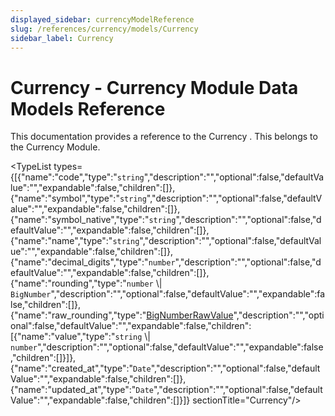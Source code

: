 ```yaml
---
displayed_sidebar: currencyModelReference
slug: /references/currency/models/Currency
sidebar_label: Currency
---
```



# Currency - Currency Module Data Models Reference

This documentation provides a reference to the Currency . This belongs to the Currency Module.

<TypeList types={[{"name":"code","type":"`string`","description":"","optional":false,"defaultValue":"","expandable":false,"children":[]},{"name":"symbol","type":"`string`","description":"","optional":false,"defaultValue":"","expandable":false,"children":[]},{"name":"symbol_native","type":"`string`","description":"","optional":false,"defaultValue":"","expandable":false,"children":[]},{"name":"name","type":"`string`","description":"","optional":false,"defaultValue":"","expandable":false,"children":[]},{"name":"decimal_digits","type":"`number`","description":"","optional":false,"defaultValue":"","expandable":false,"children":[]},{"name":"rounding","type":"`number` \\| `BigNumber`","description":"","optional":false,"defaultValue":"","expandable":false,"children":[]},{"name":"raw_rounding","type":"[BigNumberRawValue](../../../types/types/types.BigNumberRawValue/page.mdx)","description":"","optional":false,"defaultValue":"","expandable":false,"children":[{"name":"value","type":"`string` \\| `number`","description":"","optional":false,"defaultValue":"","expandable":false,"children":[]}]},{"name":"created_at","type":"`Date`","description":"","optional":false,"defaultValue":"","expandable":false,"children":[]},{"name":"updated_at","type":"`Date`","description":"","optional":false,"defaultValue":"","expandable":false,"children":[]}]}  sectionTitle="Currency"/>
